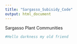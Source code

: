 ```yaml
---
title: "Sargasso_Subisidy_Code"
output: html_document
---
```


Sargasso Plant Communities 
```r
#Hello darkness my old friend 
```
